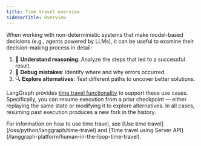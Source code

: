 ```yaml
---
title: Time travel overview
sidebarTitle: Overview
---
```



<AlphaCallout />

When working with non-deterministic systems that make model-based decisions (e.g., agents powered by LLMs), it can be useful to examine their decision-making process in detail:

1. 🤔 **Understand reasoning**: Analyze the steps that led to a successful result.
2. 🐞 **Debug mistakes**: Identify where and why errors occurred.
3. 🔍 **Explore alternatives**: Test different paths to uncover better solutions.

LangGraph provides [time travel functionality](/oss/python/langgraph/time-travel) to support these use cases. Specifically, you can resume execution from a prior checkpoint — either replaying the same state or modifying it to explore alternatives. In all cases, resuming past execution produces a new fork in the history.

<Tip>
For information on how to use time travel, see [Use time travel](/oss/python/langgraph/time-travel) and [Time travel using Server API](/langgraph-platform/human-in-the-loop-time-travel).
</Tip>
